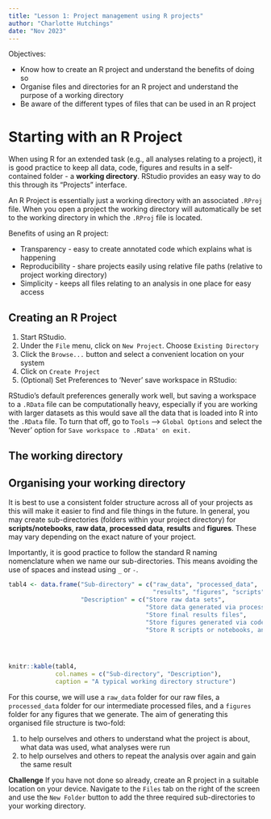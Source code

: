 ```yaml
---
title: "Lesson 1: Project management using R projects"
author: "Charlotte Hutchings"
date: "Nov 2023"
---
```


Objectives:

* Know how to create an R project and understand the benefits of doing so
* Organise files and directories for an R project and understand the purpose of a working directory
* Be aware of the different types of files that can be used in an R project


# Starting with an R Project

When using R for an extended task (e.g., all analyses relating to a project), it
is good practice to keep all data, code, figures and results in a self-contained
folder - a **working directory**. RStudio provides an easy way to do this 
through its "Projects" interface.

An R Project is essentially just a working directory with an associated `.RProj`
file. When you open a project the working directory will automatically be set
to the working directory in which the `.RProj` file is located. 

Benefits of using an R project:

* Transparency - easy to create annotated code which explains what is happening
* Reproducibility - share projects easily using relative file paths (relative to project working directory)
* Simplicity - keeps all files relating to an analysis in one place for easy access


## Creating an R Project

1. Start RStudio.
2. Under the `File` menu, click on `New Project`. Choose `Existing Directory`
3. Click the `Browse...` button and select a convenient location on your system
4. Click on `Create Project`
5. (Optional) Set Preferences to 'Never' save workspace in RStudio:

RStudio's default preferences generally work well, but saving a workspace to a
`.RData` file can be computationally heavy, especially if you are working with
larger datasets as this would save all the data that is loaded into R into the 
`.RData` file. To turn that off, go to `Tools` --> `Global Options` and select
the 'Never' option for `Save workspace to .RData' on exit.`


## The working directory 




## Organising your working directory

It is best to use a consistent folder structure across all of your projects as
this will make it easier to find and file things in the future. In general, 
you may create sub-directories (folders within your project directory) for 
**scripts/notebooks**, **raw data**, **processed data**, **results** and
**figures**. These may vary depending on the exact nature of your project.

Importantly, it is good practice to follow the standard R naming nomenclature 
when we name our sub-directories. This means avoiding the use of spaces and 
instead using `_` or `-`.


```r
tabl4 <- data.frame("Sub-directory" = c("raw_data", "processed_data", 
                                        "results", "figures", "scripts"),
                    "Description" = c("Store raw data sets",
                                      "Store data generated via processing of R data - intermediate files",
                                      "Store final results files",
                                      "Store figures generated via code during the processing and analysis of data",
                                      "Store R scripts or notebooks, and potentially a separate folder for functions"))


  
  
knitr::kable(tabl4, 
             col.names = c("Sub-directory", "Description"),
             caption = "A typical working directory structure")
```


For this course, we will use a `raw_data` folder for our raw files, a `processed_data`
folder for our intermediate processed files, and a `figures` folder for any 
figures that we generate. The aim of generating this organised file structure is
two-fold: 

1. to help ourselves and others to understand what the project is about, what data was used, what analyses were run
2. to help ourselves and others to repeat the analysis over again and gain the same result


**Challenge**
If you have not done so already, create an R project in a suitable location on
your device. Navigate to the `Files` tab on the right of the screen and use the
`New Folder` button to add the three required sub-directories to your working
directory.
